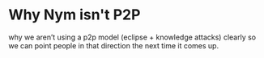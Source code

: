 # Why Nym isn't P2P
why we aren’t using a p2p model (eclipse + knowledge attacks) clearly so we can point people in that direction the next time it comes up.
